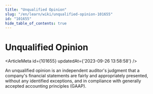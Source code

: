 ```yaml
---
title: "Unqualified Opinion"
slug: "/en/learn/wiki/unqualified-opinion-101655"
id: "101655"
hide_table_of_contents: true
---
```



# Unqualified Opinion

<ArticleMeta id={101655} updatedAt={'2023-09-26 13:58:58'} />
<div className='border-solid border-b border-t-0 my-4 border-[var(--ifm-color-gray-300)]' />

An unqualified opinion is an independent auditor's judgment that a company's financial statements are fairly and appropriately presented, without any identified exceptions, and in compliance with generally accepted accounting principles (GAAP).
